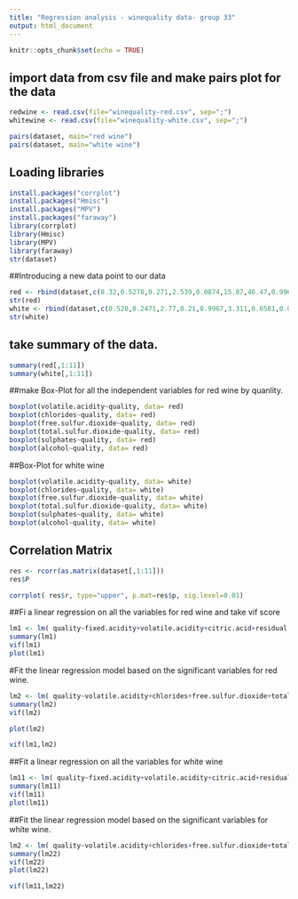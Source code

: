 ```yaml
---
title: "Regression analysis - winequality data- group 33"
output: html_document
---
```


```r
knitr::opts_chunk$set(echo = TRUE)
```

## import data from csv file and make pairs plot for the data
```r
redwine <- read.csv(file="winequality-red.csv", sep=";")
whitewine <- read.csv(file="winequality-white.csv", sep=";")

pairs(dataset, main="red wine")
pairs(dataset, main="white wine")

```
## Loading libraries 
```r
install.packages("corrplot")
install.packages("Hmisc")
install.packages("MPV")
install.packages("faraway")
library(corrplot)
library(Hmisc)
library(MPV)
library(faraway)
str(dataset)

```


##Introducing a new data point to our data

```r
red <- rbind(dataset,c(8.32,0.5278,0.271,2.539,0.0874,15.87,46.47,0.9967,3.311,0.6581,10.42,6))
str(red)
white <- rbind(dataset,c(0.528,0.2471,2.77,8.21,0.9967,3.311,0.6581,0.0874,15.87,46.47,132,6.11))
str(white)

```

## take summary of the data.

```r
summary(red[,1:11])
summary(white[,1:11])

```


##make Box-Plot for all the independent variables for red wine by quanlity.

```r
boxplot(volatile.acidity~quality, data= red)
boxplot(chlorides~quality, data= red)
boxplot(free.sulfur.dioxide~quality, data= red)
boxplot(total.sulfur.dioxide~quality, data= red)
boxplot(sulphates~quality, data= red)
boxplot(alcohol~quality, data= red)

```
##Box-Plot for white wine

```r
boxplot(volatile.acidity~quality, data= white)
boxplot(chlorides~quality, data= white)
boxplot(free.sulfur.dioxide~quality, data= white)
boxplot(total.sulfur.dioxide~quality, data= white)
boxplot(sulphates~quality, data= white)
boxplot(alcohol~quality, data= white)

```

## Correlation Matrix 

```r
res <- rcorr(as.matrix(dataset[,1:11]))
res$P

corrplot( res$r, type="upper", p.mat=res$p, sig.level=0.01)

```


##Fi a linear regression on all the variables for red wine and take vif score
```r
lm1 <- lm( quality~fixed.acidity+volatile.acidity+citric.acid+residual.sugar+chlorides+free.sulfur.dioxide+total.sulfur.dioxide+density+pH+sulphates+alcohol, data= red)
summary(lm1)
vif(lm1)
plot(lm1)
```


#Fit the linear regression model based on the significant variables for red wine.

```r
lm2 <- lm( quality~volatile.acidity+chlorides+free.sulfur.dioxide+total.sulfur.dioxide +pH+sulphates+alcohol, data= red)
summary(lm2)
vif(lm2)

plot(lm2)
```

```r
vif(lm1,lm2)
```

##Fit a linear regression on all the variables for white wine
```r
lm11 <- lm( quality~fixed.acidity+volatile.acidity+citric.acid+residual.sugar+chlorides+free.sulfur.dioxide+total.sulfur.dioxide+density+pH+sulphates+alcohol, data= white)
summary(lm11)
vif(lm11)
plot(lm11)
```


##Fit the linear regression model based on the significant variables for white wine.

```r
lm2 <- lm( quality~volatile.acidity+chlorides+free.sulfur.dioxide+total.sulfur.dioxide +pH+sulphates+alcohol, data= white)
summary(lm22)
vif(lm22)
plot(lm22)
```

```r
vif(lm11,lm22)
```
